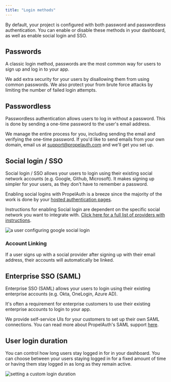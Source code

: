 ```yaml
---
title: "Login methods"
---
```


By default, your project is configured with both password and passwordless authentication.
You can enable or disable these methods in your dashboard, as well as enable social login and SSO.

## Passwords

A classic login method, passwords are the most common way for users to sign up and log in to your app.

We add extra security for your users by disallowing them from using common passwords. We also protect your from
brute force attacks by limiting the number of failed login attempts.

## Passwordless

Passwordless authentication allows users to log in without a password. This is done by sending a one-time
password to the user's email address.

We manage the entire process for you, including sending the email and verifying the one-time password.
If you'd like to send emails from your own domain, email us at [support@propelauth.com](mailto:support@propelauth.com)
and we'll get you set up.

## Social login / SSO

Social login / SSO allows your users to login using their existing social
network accounts (e.g. Google, Github, Microsoft). It makes signing up simpler
for your users, as they don't have to remember a password.

Enabling social logins with PropelAuth is a breeze since the majority of the
work is done by your [hosted authentication pages](/overview/hosted-pages).

Instructions for enabling Social login are dependent on the specific social
network you want to integrate with.
[Click here for a full list of providers with instructions](/reference/social-login).

![a user configuring google social login](/images/configure-3.gif)

### Account Linking

If a user signs up with a social provider after signing up with their email address, their accounts will automatically
be linked.

## Enterprise SSO (SAML)

Enterprise SSO (SAML) allows your users to login using their existing enterprise accounts (e.g. Okta, OneLogin, Azure AD).

It's often a requirement for enterprise customers to use their existing enterprise accounts to login to your app.

We provide self-service UIs for your customers to set up their own SAML connections. You can read more about PropelAuth's SAML
support [here](/overview/saml).

## User login duration

You can control how long users stay logged in for in your dashboard. You can choose between your users staying
logged in for a fixed amount of time or having them stay logged in as long as they remain active.

![setting a custom login duration](/images/user-login-duration.png)
